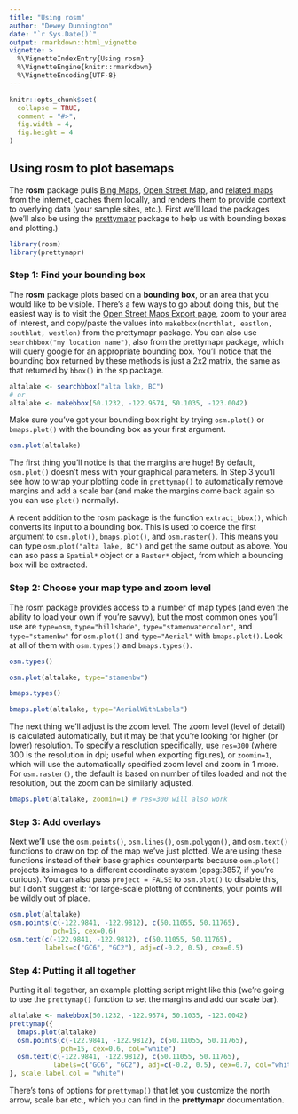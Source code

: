 ```yaml
---
title: "Using rosm"
author: "Dewey Dunnington"
date: "`r Sys.Date()`"
output: rmarkdown::html_vignette
vignette: >
  %\VignetteIndexEntry{Using rosm}
  %\VignetteEngine{knitr::rmarkdown}
  %\VignetteEncoding{UTF-8}
---
```


```r
knitr::opts_chunk$set(
  collapse = TRUE,
  comment = "#>",
  fig.width = 4,
  fig.height = 4
)
```

## Using rosm to plot basemaps

The **rosm** package pulls [Bing Maps](https://www.bing.com/maps/), [Open Street Map](https://www.openstreetmap.org/), and [related maps](https://wiki.openstreetmap.org/wiki/Tile_servers) from the internet, caches them locally, and renders them to provide context to overlying data (your sample sites, etc.). First we'll load the packages (we'll also be using the [prettymapr](http://paleolimbot.github.io/prettymapr) package to help us with bounding boxes and plotting.)

```r
library(rosm)
library(prettymapr)
```

### Step 1: Find your bounding box

The **rosm** package plots based on a **bounding box**, or an area that you would like to be visible. There's a few ways to go about doing this, but the easiest way is to visit the [Open Street Maps Export page](http://www.openstreetmap.org/export), zoom to your area of interest, and copy/paste the values into `makebbox(northlat, eastlon, southlat, westlon)` from the prettymapr package. You can also use `searchbbox("my location name")`, also from the prettymapr package, which will query google for an appropriate bounding box. You'll notice that the bounding box returned by these methods is just a 2x2 matrix, the same as that returned by `bbox()` in the sp package.

```r
altalake <- searchbbox("alta lake, BC")
# or
altalake <- makebbox(50.1232, -122.9574, 50.1035, -123.0042)
```

Make sure you've got your bounding box right by trying `osm.plot()` or `bmaps.plot()` with the bounding box as your first argument.

```r
osm.plot(altalake)
```

The first thing you'll notice is that the margins are huge! By default, `osm.plot()` doesn't mess with your graphical parameters. In Step 3 you'll see how to wrap your plotting code in `prettymap()` to automatically remove margins and add a scale bar (and make the margins come back again so you can use `plot()` normally).

A recent addition to the rosm package is the function `extract_bbox()`, which converts its input to a bounding box. This is used to coerce the first argument to `osm.plot()`, `bmaps.plot()`, and `osm.raster()`. This means you can type `osm.plot("alta lake, BC")` and get the same output as above. You can aso pass a `Spatial*` object or a `Raster*` object, from which a bounding box will be extracted.

### Step 2: Choose your map type and zoom level

The rosm package provides access to a number of map types (and even the ability to load your own if you're savvy), but the most common ones you'll use are `type=osm`, `type="hillshade"`, `type="stamenwatercolor"`, and `type="stamenbw"` for `osm.plot()` and `type="Aerial"` with `bmaps.plot()`. Look at all of them with `osm.types()` and `bmaps.types()`.

```r
osm.types()
```

```r
osm.plot(altalake, type="stamenbw")
```

```r
bmaps.types()
```


```r
bmaps.plot(altalake, type="AerialWithLabels")
```

The next thing we'll adjust is the zoom level. The zoom level (level of detail) is calculated automatically, but it may be that you're looking for higher (or lower) resolution. To specify a resolution specifically, use `res=300` (where 300 is the resolution in dpi; useful when exporting figures), or `zoomin=1`, which will use the automatically specified zoom level and zoom in 1 more. For `osm.raster()`, the default is based on number of tiles loaded and not the resolution, but the zoom can be similarly adjusted.

```r
bmaps.plot(altalake, zoomin=1) # res=300 will also work
```

### Step 3: Add overlays

Next we'll use the `osm.points()`, `osm.lines()`, `osm.polygon()`, and `osm.text()` functions to draw on top of the map we've just plotted. We are using these functions instead of their base graphics counterparts because `osm.plot()` projects its images to a different coordinate system (epsg:3857, if you're curious). You can also pass `project = FALSE` to `osm.plot()` to disable this, but I don't suggest it: for large-scale plotting of continents, your points will be wildly out of place.

```r
osm.plot(altalake)
osm.points(c(-122.9841, -122.9812), c(50.11055, 50.11765), 
           pch=15, cex=0.6)
osm.text(c(-122.9841, -122.9812), c(50.11055, 50.11765), 
         labels=c("GC6", "GC2"), adj=c(-0.2, 0.5), cex=0.5)
```

### Step 4: Putting it all together

Putting it all together, an example plotting script might like this (we're going to use the `prettymap()` function to set the margins and add our scale bar).

```r
altalake <- makebbox(50.1232, -122.9574, 50.1035, -123.0042)
prettymap({
  bmaps.plot(altalake)
  osm.points(c(-122.9841, -122.9812), c(50.11055, 50.11765), 
             pch=15, cex=0.6, col="white")
  osm.text(c(-122.9841, -122.9812), c(50.11055, 50.11765), 
           labels=c("GC6", "GC2"), adj=c(-0.2, 0.5), cex=0.7, col="white")
}, scale.label.col = "white")
```


There's tons of options for `prettymap()` that let you customize the north arrow, scale bar etc., which you can find in the **prettymapr** documentation.
